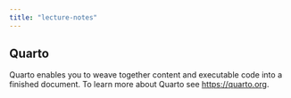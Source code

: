 ```yaml
---
title: "lecture-notes"
---
```


## Quarto

Quarto enables you to weave together content and executable code into a finished document. To learn more about Quarto see <https://quarto.org>.
